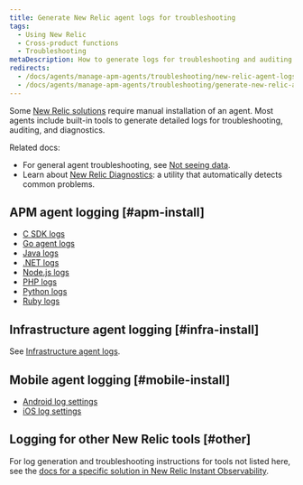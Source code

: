 ```yaml
---
title: Generate New Relic agent logs for troubleshooting
tags:
  - Using New Relic
  - Cross-product functions
  - Troubleshooting
metaDescription: How to generate logs for troubleshooting and auditing for New Relic agents.
redirects:
  - /docs/agents/manage-apm-agents/troubleshooting/new-relic-agent-logs-troubleshooting
  - /docs/agents/manage-apm-agents/troubleshooting/generate-new-relic-agent-logs-troubleshooting
---
```


Some [New Relic solutions](https://newrelic.com/instant-observability/) require manual installation of an agent. Most agents include built-in tools to generate detailed logs for troubleshooting, auditing, and diagnostics.

Related docs:

* For general agent troubleshooting, see [Not seeing data](/docs/agents/manage-apm-agents/troubleshooting/not-seeing-data).
* Learn about [New Relic Diagnostics](/docs/using-new-relic/cross-product-functions/troubleshooting/new-relic-diagnostics): a utility that automatically detects common problems.

## APM agent logging [#apm-install]

* [C SDK logs](/docs/agents/c-sdk/install-configure/install-c-sdk-compile-link-your-code#logging)
* [Go agent logs](/docs/agents/go-agent/configuration/go-agent-logging)
* [Java logs](/docs/agents/java-agent/troubleshooting/generate-debug-logs-troubleshooting-java)
* [.NET logs](/docs/agents/net-agent/troubleshooting/generate-logs-troubleshooting-net)
* [Node.js logs](/docs/agents/nodejs-agent/troubleshooting/generate-trace-log-troubleshooting-nodejs)
* [PHP logs](/docs/agents/php-agent/troubleshooting/generating-logs-troubleshooting-php)
* [Python logs](/docs/agents/python-agent/troubleshooting/python-agent-logging)
* [Ruby logs](/docs/agents/ruby-agent/troubleshooting/generating-logs-troubleshooting-ruby)

## Infrastructure agent logging [#infra-install]

See [Infrastructure agent logs](/docs/infrastructure/new-relic-infrastructure/troubleshooting/generate-logs-troubleshooting-infrastructure).

## Mobile agent logging [#mobile-install]

* [Android log settings](/docs/mobile-monitoring/new-relic-mobile-android/api-guides/android-agent-configuration-feature-flags#logging)
* [iOS log settings](/docs/mobile-monitoring/new-relic-mobile-ios/installation/ios-manual-installation#logging)

## Logging for other New Relic tools [#other]

For log generation and troubleshooting instructions for tools not listed here, see the [docs for a specific solution in New Relic Instant Observability](https://newrelic.com/instant-observability/).
